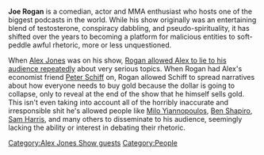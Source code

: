 {{Stub}}

'''Joe Rogan''' is a comedian, actor and MMA enthusiast who hosts one of the biggest podcasts in the world. While his show originally was an entertaining blend of testosterone, conspiracy dabbling, and pseudo-spirituality, it has shifted over the years to becoming a platform for malicious entities to soft-peddle awful rhetoric, more or less unquestioned.

When [[Alex Jones]] was on his show, [http://knowledgefight.libsyn.com/knowledge-fight-joe-rogan-appearance Rogan allowed Alex to lie to his audience repeatedly] about very serious topics. When Rogan had Alex's economist friend [[Peter Schiff]] on, Rogan allowed Schiff to spread narratives about how everyone needs to buy gold because the dollar is going to collapse, only to reveal at the end of the show that he himself sells gold. This isn't even taking into account all of the horribly inaccurate and irresponsible shit he's allowed people like [[Milo Yiannopoulos]], [[Ben Shapiro]], [[Sam Harris]], and many others to disseminate to his audience, seemingly lacking the ability or interest in debating their rhetoric.

[[Category:Alex Jones Show guests]]
[[Category:People]]

